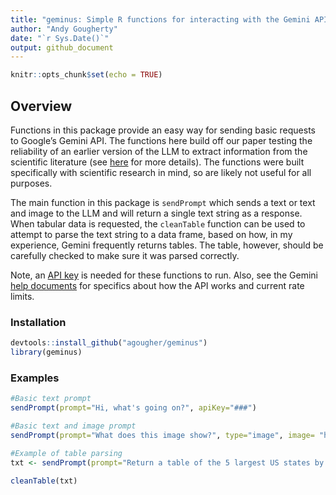 ```yaml
---
title: "geminus: Simple R functions for interacting with the Gemini API"
author: "Andy Gougherty"
date: "`r Sys.Date()`"
output: github_document
---
```


```r
knitr::opts_chunk$set(echo = TRUE)
```

## Overview

Functions in this package provide an easy way for sending basic requests to Google's Gemini API. The functions here build off our paper testing the reliability of an earlier version of the LLM to extract information from the scientific literature (see [here](https://doi.org/10.1038/s44185-024-00043-9) for more details). The functions were built specifically with scientific research in mind, so are likely not useful for all purposes.

The main function in this package is `sendPrompt` which sends a text or text and image to the LLM and will return a single text string as a response. When tabular data is requested, the `cleanTable` function can be used to attempt to parse the text string to a data frame, based on how, in my experience, Gemini frequently returns tables. The table, however, should be carefully checked to make sure it was parsed correctly.

Note, an [API key](https://ai.google.dev/gemini-api/docs/api-key) is needed for these functions to run. Also, see the Gemini [help documents](https://ai.google.dev/gemini-api/docs/api-overview) for specifics about how the API works and current rate limits.

### Installation
```r
devtools::install_github("agougher/geminus")
library(geminus)

```

### Examples

```r
#Basic text prompt
sendPrompt(prompt="Hi, what's going on?", apiKey="###")

#Basic text and image prompt
sendPrompt(prompt="What does this image show?", type="image", image= "https://en.wikipedia.org/static/images/icons/wikipedia.png", apiKey="###")

#Example of table parsing
txt <- sendPrompt(prompt="Return a table of the 5 largest US states by population. Include the state name and the total population.", type="text", apiKey="###")

cleanTable(txt)

```
